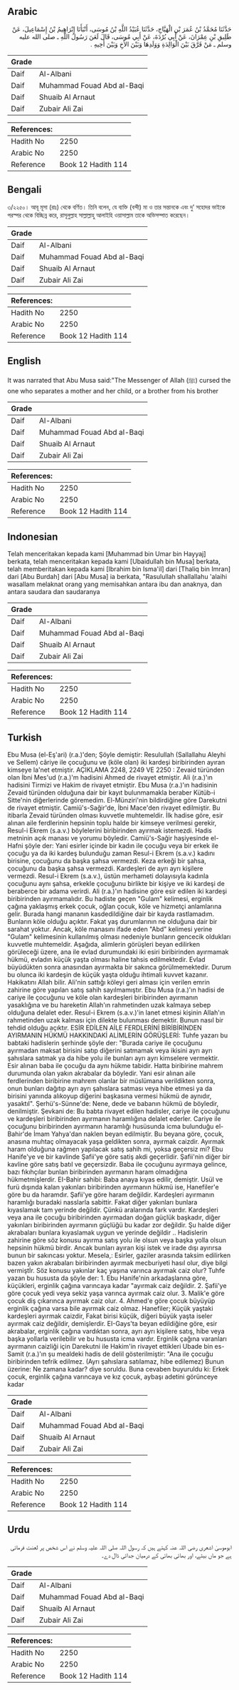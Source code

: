 ## Arabic


<div dir="rtl" lang="ar" style={{fontSize:'larger',backgroundColor:'#f8f9fa',padding:20}}>
حَدَّثَنَا مُحَمَّدُ بْنُ عُمَرَ بْنِ الْهَيَّاجِ، حَدَّثَنَا عُبَيْدُ اللَّهِ بْنُ مُوسَى، أَنْبَأَنَا إِبْرَاهِيمُ بْنُ إِسْمَاعِيلَ، عَنْ طَلِيقِ بْنِ عِمْرَانَ، عَنْ أَبِي بُرْدَةَ، عَنْ أَبِي مُوسَى، قَالَ لَعَنَ رَسُولُ اللَّهِ ـ صلى الله عليه وسلم ـ مَنْ فَرَّقَ بَيْنَ الْوَالِدَةِ وَوَلَدِهَا وَبَيْنَ الأَخِ وَبَيْنَ أَخِيهِ ‏.‏
</div>
<div style={{backgroundColor:'#f8f9fa',padding:20, marginBottom: 10}}><table> <thead> <tr> <th>Grade</th> <th></th> </tr> </thead> <tbody> <tr><td>Daif</td><td>Al-Albani</td></tr><tr><td>Daif</td><td>Muhammad Fouad Abd al-Baqi</td></tr><tr><td>Daif</td><td>Shuaib Al Arnaut</td></tr><tr><td>Daif</td><td>Zubair Ali Zai</td></tr></tbody></table><table> <thead> <tr> <th>References:</th> <th></th> </tr> </thead> <tbody><tr><td>Hadith No</td><td>2250</td></tr><tr><td>Arabic No</td><td>2250</td></tr><tr><td>Reference</td><td>Book 12 Hadith 114</td></tr></tbody></table></div>

## Bengali


<div dir="ltr" lang="bn" style={{fontSize:'larger',backgroundColor:'#f8f9fa',padding:20}}>
৩/২২৫০। আবূ মূসা (রাঃ) থেকে বর্ণিত। তিনি বলেন, যে ব্যক্তি (বন্দী) মা ও তার সন্তানকে এবং দু’ সহোদর ভাইকে পরস্পর থেকে বিচ্ছিন্ন করে, রাসূলুল্লাহ সাল্লাল্লাহু আলাইহি ওয়াসাল্লাম তাকে অভিসম্পাত করেছেন।
</div>
<div style={{backgroundColor:'#f8f9fa',padding:20, marginBottom: 10}}><table> <thead> <tr> <th>Grade</th> <th></th> </tr> </thead> <tbody> <tr><td>Daif</td><td>Al-Albani</td></tr><tr><td>Daif</td><td>Muhammad Fouad Abd al-Baqi</td></tr><tr><td>Daif</td><td>Shuaib Al Arnaut</td></tr><tr><td>Daif</td><td>Zubair Ali Zai</td></tr></tbody></table><table> <thead> <tr> <th>References:</th> <th></th> </tr> </thead> <tbody><tr><td>Hadith No</td><td>2250</td></tr><tr><td>Arabic No</td><td>2250</td></tr><tr><td>Reference</td><td>Book 12 Hadith 114</td></tr></tbody></table></div>

## English


<div dir="ltr" lang="en" style={{fontSize:'larger',backgroundColor:'#f8f9fa',padding:20}}>
It was narrated that Abu Musa said:"The Messenger of Allah (ﷺ) cursed the one who separates a mother and her child, or a brother from his brother
</div>
<div style={{backgroundColor:'#f8f9fa',padding:20, marginBottom: 10}}><table> <thead> <tr> <th>Grade</th> <th></th> </tr> </thead> <tbody> <tr><td>Daif</td><td>Al-Albani</td></tr><tr><td>Daif</td><td>Muhammad Fouad Abd al-Baqi</td></tr><tr><td>Daif</td><td>Shuaib Al Arnaut</td></tr><tr><td>Daif</td><td>Zubair Ali Zai</td></tr></tbody></table><table> <thead> <tr> <th>References:</th> <th></th> </tr> </thead> <tbody><tr><td>Hadith No</td><td>2250</td></tr><tr><td>Arabic No</td><td>2250</td></tr><tr><td>Reference</td><td>Book 12 Hadith 114</td></tr></tbody></table></div>

## Indonesian


<div dir="ltr" lang="id" style={{fontSize:'larger',backgroundColor:'#f8f9fa',padding:20}}>
Telah menceritakan kepada kami [Muhammad bin Umar bin Hayyaj] berkata, telah menceritakan kepada kami [Ubaidullah bin Musa] berkata, telah memberitakan kepada kami [Ibrahim bin Isma'il] dari [Thaliq bin Imran] dari [Abu Burdah] dari [Abu Musa] ia berkata, "Rasulullah shallallahu 'alaihi wasallam melaknat orang yang memisahkan antara ibu dan anaknya, dan antara saudara dan saudaranya
</div>
<div style={{backgroundColor:'#f8f9fa',padding:20, marginBottom: 10}}><table> <thead> <tr> <th>Grade</th> <th></th> </tr> </thead> <tbody> <tr><td>Daif</td><td>Al-Albani</td></tr><tr><td>Daif</td><td>Muhammad Fouad Abd al-Baqi</td></tr><tr><td>Daif</td><td>Shuaib Al Arnaut</td></tr><tr><td>Daif</td><td>Zubair Ali Zai</td></tr></tbody></table><table> <thead> <tr> <th>References:</th> <th></th> </tr> </thead> <tbody><tr><td>Hadith No</td><td>2250</td></tr><tr><td>Arabic No</td><td>2250</td></tr><tr><td>Reference</td><td>Book 12 Hadith 114</td></tr></tbody></table></div>

## Turkish


<div dir="ltr" lang="tr" style={{fontSize:'larger',backgroundColor:'#f8f9fa',padding:20}}>
Ebu Musa (el-Eş'ari) (r.a.)'den; Şöyle demiştir: Resulullah (Sallallahu Aleyhi ve Sellem) câriye ile çocuğunu ve (köle olan) iki kardeşi biribirinden ayıran kimseye la'net etmiştir. AÇIKLAMA 2248, 2249 VE 2250 : Zevaid türünden olan İbni Mes'ud (r.a.)'m hadisini Ahmed de rivayet etmiştir. Ali (r.a.)'ın hadisini Tirmizi ve Hakim de rivayet etmiştir. Ebu Musa (r.a.)'ın hadisinin Zevaid türünden olduğuna dair bir kayıt bulunmamakla beraber Kütüb-i Sitte'nin diğerlerinde göremedim. El-Münziri'nin bildirdiğine göre Darekutni de rivayet etmiştir. Camiü's-Sağir'de, İbni Mace'den rivayet edilmiştir. Bu itibarla Zevaid türünden olması kuvvetle muhtemeldir. İlk hadise göre, esir alınan aile ferdIerinin hepsinin toplu halde bir kimseye verilmesi gerekir, Resul-i Ekrem (s.a.v.) böylelerini biribirinden ayırmak istemezdi. Hadis metninin açık manası ve yorumu böyledir. Camiü's-Sağir haşiyesinde el-Hafni şöyle der: Yani esirler içinde bir kadın ile çocuğu veya bir erkek ile çocuğu ya da iki kardeş bulunduğu zaman Resul-i Ekrem (s.a.v.) kadını birisine, çocuğunu da başka şahsa vermezdi. Keza erkeği bir şahsa, çocuğunu da başka şahsa vermezdi. Kardeşleri de ayrı ayrı kişilere vermezdi. Resul-i Ekrem (s.a.v.), üstün merhameti dolayısıyla kadınla çocuğunu aynı şahsa, erkekle çocuğunu birlikte bir kişiye ve iki kardeşi de beraberce bir adama verirdi. Ali (r.a.)'ın hadisine göre esir edilen iki kardeşi biribirinden ayırmamalıdır. Bu hadiste geçen "Gulam" kelimesi, erginlik çağına yaklaşmış erkek çocuk, oğlan çocuk, köle ve hizmetçi anlamlarına gelir. Burada hangi mananın kasdedildiğine dair bir kayda rastlamadım. Bunların köle olduğu açıktır. Fakat yaş durumlarının ne olduğuna dair bir sarahat yoktur. Ancak, köle manasını ifade eden "Abd" kelimesi yerine "Gulam" kelimesinin kullanılmış olması nedeniyle bunların gencecik oldukları kuvvetle muhtemeldir. Aşağıda, alimlerin görüşleri beyan edilirken görüleceği üzere, ana ile evlad durumundaki iki esiri biribirinden ayırmamak hükmü, evladın küçük yaşta olması haline tahsis edilmektedir. Evlad büyüdükten sonra anasından ayırmakta bir sakınca görülmemektedir. Durum bu olunca iki kardeşin de küçük yaşta olduğu ihtimali kuvvet kazanır. Hakikatını Allah bilir. Ali'nin sattığı köleyi geri alması için verilen emrin zahirine göre yapılan satış sahih sayılmamıştır. Ebu Musa (r.a.)'ın hadisi de cariye ile çocuğunu ve köle olan kardeşleri biribirinden ayırmanın yasaklığına ve bu hareketin Allah'ın rahmetinden uzak kalmaya sebep olduğuna delalet eder. Resul-i Ekrem (s.a.v.)'in lanet etmesi kişinin Allah'ın rahmetinden uzak kalması için dilekte bulunması demektir. Bunun nasıl bir tehdid olduğu açıktır. ESİR EDİLEN AİLE FERDLERİNİ BİRİBİRİNDEN AYIRMANIN HÜKMÜ HAKKINDAKİ ALİMLERİN GÖRÜŞLERİ: Tuhfe yazarı bu babtaki hadislerin şerhinde şöyle der: "Burada cariye ile çocuğunu ayırmadan maksat birisini satıp diğerini satmamak veya ikisini ayrı ayrı şahıslara satmak ya da hibe yolu ile bunları ayrı ayrı kimselere vermektir. Esir alınan baba ile çocuğu da aynı hükme tabidir. Hatta biribirine mahrem durumunda olan yakın akrabalar da böyledir. Yani esir alınan aile ferdIerinden biribirine mahrem olanlar bir müslümana verildikten sonra, onun bunları dağıtıp ayrı ayrı şahıslara satması veya hibe etmesi ya da birisini yanında alıkoyup diğerini başkasına vermesi hükmü de aynıdır, yasaktıI". Şerhü's-Sünne'de: Nene, dede ve babanın hükmü de böyledir, denilmiştir. Şevkani de: Bu babta rivayet edilen hadisler, cariye ile çocuğunu ve kardeşleri biribirinden ayırmanın haramlığına delalet ederler. Cariye ile çocuğunu biribirinden ayırmanın haramlığı husüsunda icma bulunduğu el-Bahir'de İmam Yahya'dan naklen beyan edilmiştir. Bu beyana göre, çocuk, anasına muhtaç olmayacak yaşa geldikten sonra, ayırmak caizdir. Ayırmak haram olduğuna rağmen yapılacak satış sahih mi, yoksa geçersiz mi? Ebu Hanife'ye ve bir kavlinde Şafii'ye göre satiş akdi geçerlidir. Şafii'nin diğer bir kavline göre satış batıl ve geçersizdir. Baba ile çocuğunu ayırmaya gelince, bazı fıkıhçılar bunlan biribirinden ayırmanın haram olmadığına hükmetmişlerdir. EI-Bahir sahibi: Baba anaya kıyas edilir, demiştir. Usül ve furü dışında kalan yakınları biribirinden ayırmanın hükmü ise, Hanefiler'e göre bu da haramdır. Şafii'ye göre haram değildir. Kardeşleri ayırmanın haramlığı buradaki nasslarla sabittir. Fakat diğer yakınları bunlara kıyaslamak tam yerinde değildir. Çünkü aralarında fark vardır. Kardeşleri veya ana ile çocuğu biribirinden ayırmadan doğan güçlük başkadır, diğer yakınları biribirinden ayırmanın güçlüğü bu kadar zor değildir. Şu halde diğer akrabaları bunlara kıyaslamak uygun ve yerinde değildir .. Hadislerin zahirine göre söz konusu ayırma satış yolu ile olsun veya başka yolla olsun hepsinin hükmü birdir. Ancak bunları ayıran kişi istek ve irade dışı ayırırsa bunun bir sakıncası yoktur. MeseIa,: Esirler, gaziler arasında taksim edilirken bazen yakın akrabaları biribirinden ayırmak mecburiyeti hasıl olur, diye bilgi vermiştİr. Söz konusu yakınlar kaç yaşına varınca ayırmak caiz olur? Tuhfe yazan bu hususta da şöyle der: 1. Ebu Hanife'nin arkadaşlanna göre, küçükleri, erginlik çağına varıncaya kadar "ayırmak caiz değildir. 2. Şafii'ye göre çocuk yedi veya sekiz yaşa varınca ayırmak caiz olur. 3. Malik'e göre çocuk diş çıkarınca ayırmak caiz olur. 4. Ahmed'e göre çocuk büyüyüp erginlik çağına varsa bile ayırmak caiz olmaz. Hanefiler; Küçük yaştaki kardeşleri ayırmak caizdir, Fakat birisi küçük, diğeri büyük yaşta iseler ayırmak caiz değildir, demişlerdir. EI-Gays'ta beyan edildiğine göre, esir akrabalar, erginlik çağına vardıktan sonra, ayrı ayrı kişilere satış, hibe veya başka yollarla verilebilir ve bu hususta icma vardır. Erginlik çağına varanları ayırmanın caizliği için Darekutni ile Hakim'in rivayet ettikleri Ubade bin es-Samit (r.a.)'ın şu mealdeki hadis de delil gösterilmiştir: "Ana ile çocuğu biribirinden tefrik edilmez. (Ayrı şahıslara satılamaz, hibe edilemez) Bunun üzerine: Ne zamana kadar? diye soruldu. Buna cevaben buyuruldu ki: Erkek çocuk, erginlik çağına varıncaya ve kız çocuk, aybaşı adetini görünceye kadar
</div>
<div style={{backgroundColor:'#f8f9fa',padding:20, marginBottom: 10}}><table> <thead> <tr> <th>Grade</th> <th></th> </tr> </thead> <tbody> <tr><td>Daif</td><td>Al-Albani</td></tr><tr><td>Daif</td><td>Muhammad Fouad Abd al-Baqi</td></tr><tr><td>Daif</td><td>Shuaib Al Arnaut</td></tr><tr><td>Daif</td><td>Zubair Ali Zai</td></tr></tbody></table><table> <thead> <tr> <th>References:</th> <th></th> </tr> </thead> <tbody><tr><td>Hadith No</td><td>2250</td></tr><tr><td>Arabic No</td><td>2250</td></tr><tr><td>Reference</td><td>Book 12 Hadith 114</td></tr></tbody></table></div>

## Urdu


<div dir="rtl" lang="ur" style={{fontSize:'larger',backgroundColor:'#f8f9fa',padding:20}}>
ابوموسیٰ اشعری رضی اللہ عنہ کہتے ہیں کہ رسول اللہ صلی اللہ علیہ وسلم نے اس شخص پر لعنت فرمائی ہے جو ماں بیٹے، اور بھائی بھائی کے درمیان جدائی ڈال دے۔
</div>
<div style={{backgroundColor:'#f8f9fa',padding:20, marginBottom: 10}}><table> <thead> <tr> <th>Grade</th> <th></th> </tr> </thead> <tbody> <tr><td>Daif</td><td>Al-Albani</td></tr><tr><td>Daif</td><td>Muhammad Fouad Abd al-Baqi</td></tr><tr><td>Daif</td><td>Shuaib Al Arnaut</td></tr><tr><td>Daif</td><td>Zubair Ali Zai</td></tr></tbody></table><table> <thead> <tr> <th>References:</th> <th></th> </tr> </thead> <tbody><tr><td>Hadith No</td><td>2250</td></tr><tr><td>Arabic No</td><td>2250</td></tr><tr><td>Reference</td><td>Book 12 Hadith 114</td></tr></tbody></table></div>